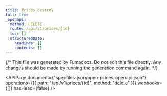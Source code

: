 ```yaml
---
title: Prices_destroy
full: true
_openapi:
  method: DELETE
  route: /api/v1/prices/{id}
  toc: []
  structuredData:
    headings: []
    contents: []
---
```


{/* This file was generated by Fumadocs. Do not edit this file directly. Any changes should be made by running the generation command again. */}

<APIPage
  document={"specfiles-json/open-prices-openapi.json"}
  operations={[{ path: "/api/v1/prices/{id}", method: "delete" }]}
  webhooks={[]}
  hasHead={false}
/>
